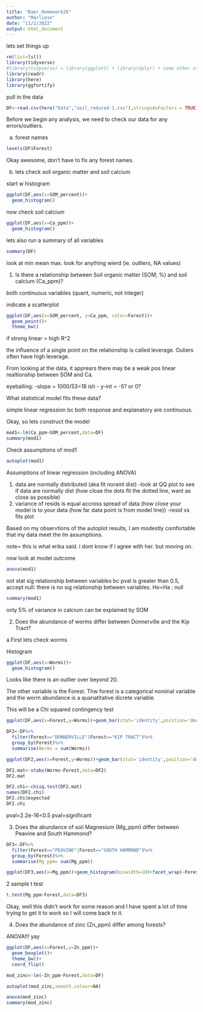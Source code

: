 ```yaml
---
title: "Baer_Homework26"
author: "Marliese"
date: "11/2/2022"
output: html_document
---
```



lets set things up

```r
rm(list=ls())
library(tidyverse)
#library(tidyverse) = library(ggplot2) + library(dplyr) + some other stuff too
library(readr)
library(here)
library(ggfortify)
```

pull in the data

```r
DF<-read.csv(here("Data","soil_reduced-1.csv"),stringsAsFactors = TRUE)
```


Before we begin any analysis, we need to check our data for any errors/outliers.


a. forest names

```r
levels(DF$Forest)
```

Okay awesome, don't have to fix any forest names.

b. lets check soil organic matter and soil calcium

start w histogram
```r
ggplot(DF,aes(x=SOM_percent))+
  geom_histogram()
```

now check soil calcium
```r
ggplot(DF,aes(x=Ca_ppm))+
  geom_histogram()
```


lets also run a summary of all variables
```r
summary(DF)
```

look at min mean max. look for anything wierd (ie. outliers, NA values)



1. Is there a relationship between Soil organic matter (SOM, %) and soil calcium (Ca_ppm)?


both continuous variables (quant, numeric, not integer)

indicate a scatterplot

```r
ggplot(DF,aes(x=SOM_percent, y=Ca_ppm, color=Forest))+
  geom_point()+
  theme_bw()
```

if strong linear = high R^2

the influence of a single point on the relationship is called leverage. Ouliers often have high leverage.

From looking at the data, it apprears there may be a weak pos linear realtionship between SOM and Ca.

eyeballing: 
-slope = 1000/53=18 ish
- y-int = -5? or 0?

What statistical model fits these data?

simple linear regression bc both response and explanatory are continuous.

Okay, so lets construct the model

```r
mod1<-lm(Ca_ppm~SOM_percent,data=DF)
summary(mod1)
```

Check assumptions of mod1

```r
autoplot(mod1)
```

Assumptions of linear regression (including ANOVA)

1. data are normally distributed (aka fit noraml dist)
-look at QQ plot to see if data are normally dist (how close the dots fit the dotted line, want as close as possible)
2. variance of resids is equal accross spread of data (how close your model is to your data (how far data point is from model line))
-resid vs fits plot


Based on my observtions of the autoplot results, I am modestly comfortable that my data meet the lm assumptions.

note= this is what erika said. i dont know if i agree with her. but moving on.

now look at model outcome

```r
anova(mod1)
```

not stat sig relationship between variables bc pval is greater than 0.5, accept null: there is no sig relationship between variables. Ho=Ha : null


```r
summary(mod1)
```

only 5% of variance in calcium can be explained by SOM




2. Does the abundance of worms differ between Donnerville and the Kip Tract?


a.First lets check worms

Histogram
```r
ggplot(DF,aes(x=Worms))+
  geom_histogram()
```
Looks like there is an outlier over beyond 20.


The other variable is the Forest. Thw forest is a categorical nominal variable and the worm abundance is a quanatitative dicrete variable.

This will be a Chi squared contingency test

```r
ggplot(DF,aes(x=Forest,y=Worms))+geom_bar(stat='identity',position='dodge')+scale_fill_manual(values=c(black="black",red="red"))
```


```r
DF2<-DF%>%
  filter(Forest=="DONNERVILLE"|Forest=="KIP TRACT")%>%
  group_by(Forest)%>%
  summarise(Worms = sum(Worms))
```


```r
ggplot(DF2,aes(x=Forest,y=Worms))+geom_bar(stat='identity',position='dodge')+scale_fill_manual(values=c(black="black",red="red"))
```



```r
DF2.mat<-xtabs(Worms~Forest,data=DF2)
DF2.mat
```


```r
DF2.chi<-chisq.test(DF2.mat)
names(DF2.chi)
DF2.chi$expected
DF2.chi
```
pval=2.2e-16<0.5
pval=significant



3. Does the abundance of soil Magnesium (Mg_ppm) differ between Peavine and South Hammond?

```r
DF3<-DF%>%
  filter(Forest=="PEAVINE"|Forest=="SOUTH HAMMOND")%>%
  group_by(Forest)%>%
  summarise(Mg_ppm= sum(Mg_ppm))
```



```r
ggplot(DF3,aes(x=Mg_ppm))+geom_histogram(binwidth=10)+facet_wrap(~Forest,ncol=1)+theme_bw()
```


2 sample t test

```r
t.test(Mg_ppm~Forest,data=DF3)
```

Okay, well this didn't work for some reason and I have spent a lot of time trying to get it to work so I will come back to it.


4. Does the abundance of zinc (Zn_ppm) differ among forests?


ANOVA!!! yay

```r
ggplot(DF,aes(x=Forest,y=Zn_ppm))+
  geom_boxplot()+
  theme_bw()+
  coord_flip()
```

```r
mod_zinc<-lm(~Zn_ppm~Forest,data=DF)
```


```r
autoplot(mod_zinc,smooth.colour=NA)
```

```r
anova(mod_zinc)
summary(mod_zinc)
```



